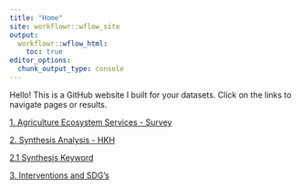 ```yaml
---
title: "Home"
site: workflowr::wflow_site
output:
  workflowr::wflow_html:
    toc: true
editor_options:
  chunk_output_type: console
---
```


Hello! This is a GitHub website I built for your datasets. Click on the links to navigate pages or results.  

[1. Agriculture Ecosystem Services - Survey](ag_services.html)

[2. Synthesis Analysis - HKH](synthesis_HKH.html)

[2.1 Synthesis Keyword](synthesis_keyword.html)

[3. Interventions and SDG's](interventions_SDGs.html)

